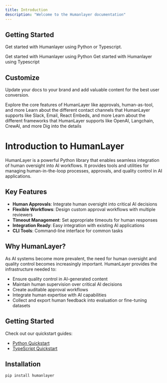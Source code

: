 ```yaml
---
title: Introduction
description: "Welcome to the Humanlayer documentation"
---
```


## Getting Started

Get started with Humanlayer using Python or Typescript.

<CardGroup cols={2}>
  <Card title="Python Quickstart" icon="python" href="/quickstart-python">
    Get started with Humanlayer using Python
  </Card>
  <Card title="Typescript Quickstart" icon="npm" href="/quickstart-typescript">
    Get started with Humanlayer using Typescript
  </Card>
</CardGroup>

## Customize

Update your docs to your brand and add valuable content for the best user conversion.

<CardGroup cols={2}>
  <Card title="Core Features" icon="gear" href="core/require-approval">
    Explore the core features of HumanLayer like approvals, human-as-tool, and
    more
  </Card>
  <Card title="Contact Channels" icon="envelope" href="channels/introduction">
    Learn about the different contact channels that HumanLayer supports like
    Slack, Email, React Embeds, and more
  </Card>
  <Card title="Frameworks" icon="frameworks" href="frameworks/open-ai">
    Learn about the different frameworks that HumanLayer supports like OpenAI,
    Langchain, CrewAI, and more
  </Card>
  <Card title="API Reference" icon="stars" href="api-reference/introduction">
    Dig into the details
  </Card>
</CardGroup>

# Introduction to HumanLayer

HumanLayer is a powerful Python library that enables seamless integration of human oversight into AI workflows. It provides tools and utilities for managing human-in-the-loop processes, approvals, and quality control in AI applications.

## Key Features

- **Human Approvals**: Integrate human oversight into critical AI decisions
- **Flexible Workflows**: Design custom approval workflows with multiple reviewers
- **Timeout Management**: Set appropriate timeouts for human responses
- **Integration Ready**: Easy integration with existing AI applications
- **CLI Tools**: Command-line interface for common tasks

## Why HumanLayer?

As AI systems become more prevalent, the need for human oversight and quality control becomes increasingly important. HumanLayer provides the infrastructure needed to:

- Ensure quality control in AI-generated content
- Maintain human supervision over critical AI decisions
- Create auditable approval workflows
- Integrate human expertise with AI capabilities
- Collect and export human feedback into evaluation or fine-tuning datasets

## Getting Started

Check out our quickstart guides:

- [Python Quickstart](/quickstart-python)
- [TypeScript Quickstart](/quickstart-typescript)

## Installation

```bash
pip install humanlayer
```
